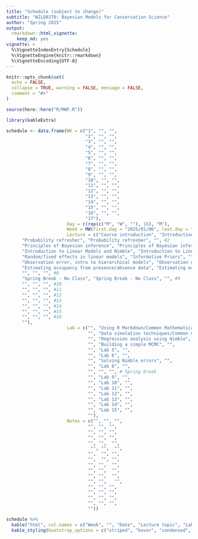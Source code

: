 ```yaml
---
title: "Schedule (subject to change)"
subtitle: "WILD8370: Bayesian Models for Conservation Science"
author: "Spring 2025"
output: 
  rmarkdown::html_vignette:
    keep_md: yes
vignette: >
  %\VignetteIndexEntry{Schedule}
  %\VignetteEngine{knitr::rmarkdown}
  %\VignetteEncoding{UTF-8}
---
```


```r
knitr::opts_chunk$set(
  echo = FALSE,
  collapse = TRUE, warning = FALSE, message = FALSE,
  comment = "#>"
)

source(here::here("R/MWF.R"))
```


```r
library(kableExtra)

schedule <- data.frame(WK = c("1", "", "", 
                              "2", "", "", 
                              "3", "", "",  
                              "4", "", "", 
                              "5", "", "", 
                              "6", "", "",  
                              "7", "", "", 
                              "8", "", "", 
                              "9", "", "", 
                              "10", "", "", 
                              "11", "", "", 
                              "12", "", "", 
                              "13", "", "",  
                              "14", "", "",  
                              "15", "", "",  
                              "16", "", "",  
                              "17"),
                       Day = c(rep(c("M", "W", ""), 16), "M"),
                       Week = MW(first.day = "2025/01/06", last.day = "2025/04/28"),
                       Lecture = c("Course introduction", "Introduction to statistics", "", #1
      "Probability refresher", "Probability refresher", "", #2
      "Principles of Bayesian inference", "Principles of Bayesian inference", "", #3
      "Introduction to Linear Models and Nimble", "Introduction to Linear Models and Nimble", "", #4
      "Random/fixed effects in linear models", "Informative Priors", "", #5
      "Observation error, intro to hierarchical models", "Observation error, intro to hierarchical models", "", #6
      "Estimating occupancy from presence/absence data", "Estimating occupancy from presence/absence data", "", #7
      "", "", "", #8 
      "Spring Break - No Class", "Spring Break - No Class", "", #9
      "", "", "", #10
      "", "", "", #11
      "", "", "", #12
      "", "", "", #13 
      "", "", "", #14
      "", "", "", #15
      "", "", "", #16
      ""), 
                       Lab = c("", "Using R Markdown/Common Mathematical Notation", "",
                               "", "Data simulation techniques/Common distributions", "", 
                               "", "Regression analysis using Nimble", "",
                               "", "Building a simple MCMC", "", 
                               "", "Lab 5", "", 
                               "", "Lab 6", "", 
                               "", "Solving Nimble errors", "", 
                               "", "Lab 8", "",
                               "", "", "", # Spring break
                               "", "Lab 9", "",
                               "", "Lab 10", "", 
                               "", "Lab 11", "", 
                               "", "Lab 12", "",
                               "", "Lab 13", "", 
                               "", "Lab 14", "", 
                               "", "Lab 15", "",
                               ""),
                       Notes = c("", "", "",
                               "", "", "", 
                               "", "", "", 
                               "", "", "", 
                               "", "",  "",
                                "", "",  "",
                               "",  "", "",
                               "",  "", "",
                               "", "",  "",
                               "", "",  "",
                               "", "",  "",
                               "", "",   "",
                               "", "", "", 
                               "", "", "", 
                               "", "", "", 
                               "", "", "",
                               ""))

schedule %>%
  kable("html", col.names = c("Week", "", "Date", "Lecture topic", "Lab topic", "Notes"), align = 'c') %>%
  kable_styling(bootstrap_options = c("striped", "hover", "condensed", "responsive"), full_width = TRUE)

```
